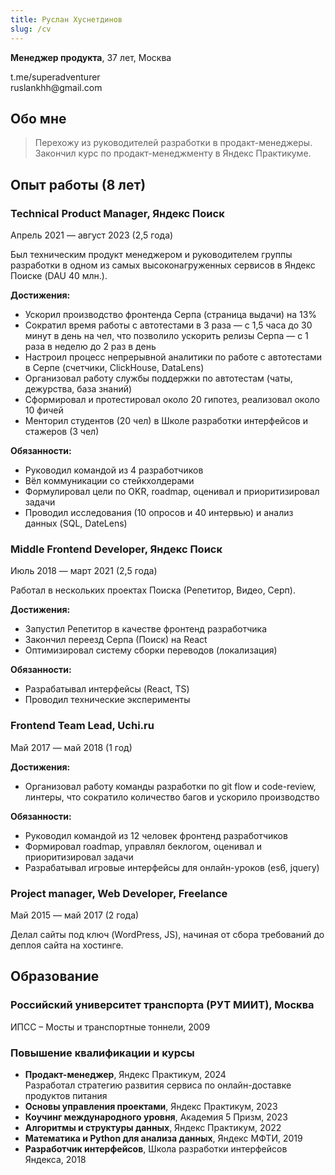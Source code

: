 ```yaml
---
title: Руслан Хуснетдинов
slug: /cv
---
```



**Менеджер продукта**, 37 лет, Москва
<br />
<Link to='https://t.me/superadventurer'>t.me/superadventurer</Link><br/>
<Link to='mailto:ruslankhh@gmail.com'>ruslankhh@gmail.com</Link>

## Обо мне

> Перехожу из руководителей разработки в продакт-менеджеры. Закончил курс по продакт-менеджменту в Яндекс Практикуме.

## Опыт работы <span>(8 лет)</span>

### Technical Product Manager, Яндекс Поиск

<SubHeader>Апрель 2021 — август 2023 (2,5 года)</SubHeader>

Был техническим продукт менеджером и руководителем группы разработки в одном из самых высоконагруженных сервисов в Яндекс Поиске (DAU 40 млн.).

**Достижения:**
- Ускорил производство фронтенда Серпа (страница выдачи) на 13%
- Сократил время работы с автотестами в 3 раза — с 1,5 часа до 30 минут в день на чел, что позволило ускорить релизы Серпа — с 1 раза в неделю до 2 раз в день
- Настроил процесс непрерывной аналитики по работе с автотестами в Серпе (счетчики, ClickHouse, DataLens)
- Организовал работу службы поддержки по автотестам (чаты, дежурства, база знаний)
- Сформировал и протестировал около 20 гипотез, реализовал около 10 фичей
- Менторил студентов (20 чел) в Школе разработки интерфейсов и стажеров (3 чел)

**Обязанности:**
- Руководил командой из 4 разработчиков
- Вёл коммуникации со стейкхолдерами
- Формулировал цели по OKR, roadmap, оценивал и приоритизировал задачи
- Проводил исследования (10 опросов и 40 интервью) и анализ данных (SQL, DateLens)

### Middle Frontend Developer, Яндекс Поиск

<SubHeader>Июль 2018 — март 2021 (2,5 года)</SubHeader>

Работал в нескольких проектах Поиска (Репетитор, Видео, Серп).

**Достижения:**
- Запустил Репетитор в качестве фронтенд разработчика
- Закончил переезд Серпа (Поиск) на React
- Оптимизировал систему сборки переводов (локализация)

**Обязанности:**
- Разрабатывал интерфейсы (React, TS)
- Проводил технические эксперименты

### Frontend Team Lead, Uchi.ru

<SubHeader>Май 2017 — май 2018 (1 год)</SubHeader>

**Достижения:**
- Организовал работу команды разработки по git flow и code-review, линтеры,
что сократило количество багов и ускорило производство

**Обязанности:**
- Руководил командой из 12 человек фронтенд разработчиков
- Формировал roadmap, управлял беклогом, оценивал и приоритизировал задачи
- Разрабатывал игровые интерфейсы для онлайн-уроков (es6, jquery)

### Project manager, Web Developer, Freelance

<SubHeader>Май 2015 — май 2017 (2 года)</SubHeader>

Делал сайты под ключ (WordPress, JS), начиная от сбора требований до деплоя сайта на хостинге.

## Образование

### Российский университет транспорта (РУТ МИИТ), Москва

ИПСС – Мосты и транспортные тоннели, 2009

### Повышение квалификации и курсы

- **Продакт-менеджер**, Яндекс Практикум, 2024<br />
  Разработал стратегию развития сервиса по онлайн-доставке продуктов питания
- **Основы управления проектами**, Яндекс Практикум, 2023
- **Коучинг международного уровня**, Академия 5 Призм, 2023
- **Алгоритмы и структуры данных**, Яндекс Практикум, 2022
- **Математика и Python для анализа данных**, Яндекс МФТИ, 2019
- **Разработчик интерфейсов**, Школа разработки интерфейсов Яндекса, 2018
